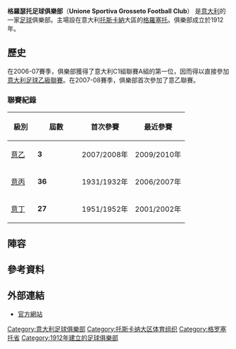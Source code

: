 {{noteTA
|G1=足球
|G2=意甲
|1=zh-hans:格罗瑟托;zh-hk:格羅薛圖;zh-tw:格羅瑟托;
}}
{{Football club infobox |
  clubname = 格羅瑟托<br />''Grosseto'' |
  image    = [[File:US_Grosseto_FC.svg|140 px]]  |
  fullname = 格羅瑟托足球俱樂部<br /> Unione Sportiva Grosseto<br />Football Club SRL |
  nickname = ''Grifone''<br />''Torelli'' <br />''Maremmani'' |
  founded  = 1912年 |
  ground   = Stadio Olimpico Carlo Zecchini |
  city     = [[意大利|意大利]]，[[格罗塞托|格罗塞托]] |
  capacity = 10,200人 | 
  chairman = Piero Camilli |
| chairman = Massimiliano Pincione
| manager =[[Nevio_Orlandi|Nevio Orlandi]] 
| nickname = ''Grifone'' (Griffon)<br />''Torelli'' (Little bulls)<br />''Maremmani'' 
| ground = [[Stadio_Olimpico_Carlo_Zecchini|Stadio Olimpico Carlo Zecchini]],<br />[[Grosseto|Grosseto]], Italy 
| capacity = 9,779 
| pattern_la1=
| pattern_la2=
| pattern_la3=
| pattern_b1 = _grosseto1112h
| pattern_b2 = _grosetto1011a
| pattern_b3 = _grosseto1112t
| pattern_ra1 = 
| pattern_ra2 = 
| pattern_ra3 = 
| leftarm1=FF0000
| leftarm2=3e465e
| leftarm3=FFFFFF
| body1 = FF0000
| body2 = 3e465e
| body3 = FFFFFF
| rightarm1 = FF0000
| rightarm2 = 3e465e
| rightarm3 = FFFFFF
| shorts1 = FF0000
| shorts2 = 3e465e
| shorts3 = FFFFFF
| socks1 = FF0000
| socks2 = 3e465e
| socks3 = FFFFFF
| season = [[2016–17_Serie_D|2016–17]] 
| league = [[Eccellenza|Eccellenza]] 
| position = [[Serie_D|Serie D/E]], 18th (relegated)
| website= www.fcgrosseto.com 
}}

'''格羅瑟托足球俱樂部'''（'''Unione Sportiva Grosseto Football Club'''） 是[[意大利|意大利]]的一家[[足球|足球]]俱樂部。主場設在意大利[[托斯卡納|托斯卡納]]大區的[[格羅塞托|格羅塞托]]。俱樂部成立於1912年。

== 歷史 ==
在2006-07賽季，俱樂部獲得了意大利C1組聯賽A組的第一位，因而得以直接參加[[意大利足球乙級聯賽|意大利足球乙級聯賽]]。在2007-08賽季，俱樂部首次參加了意乙聯賽。

=== 聯賽紀錄 ===
{| class="wikitable sortable" 
! width="15%"| 級別
! width="25%"| 屆數
! width="30%"| 首次參賽
! width="30%"| 最近參賽
|-
| [[意乙|意乙]]  || '''3'''  || 2007/2008年 || 2009/2010年
|- bgcolor=#FAF8F0
| [[意丙|意丙]]  || '''36''' || 1931/1932年 || 2006/2007年
|-
| [[意丁|意丁]]  || '''27''' || 1951/1952年 || 2001/2002年 
|}

== 陣容 ==
{{Football squad start}}
{{Football squad player|no=1|name=[[阿沙比斯|阿沙比斯]]|nat=Italy|pos=GK}}
{{Football squad player|no=2|name=[[干迪|干迪]]|nat=SLE|pos=DF}}
{{Football squad player|no=4|name=[[維尼利|維尼利]]|nat=Australia|pos=MF|}}
{{Football squad player|no=5|name=[[費迪|費迪]]|nat=Italy|pos=DF}}
{{Football squad player|no=6|name=史卡拉圖|nat=Italy|pos=MF}}
{{Football squad player|no=7|name=維迪爾路|nat=Italy|pos=MF}}
{{Football squad player|no=8|name=[[祖爾遜|祖爾遜]]|nat=Brazil|pos=FW|other=外借自[[里賈納|里賈納]]}}
{{Football squad player|no=9|name=[[卡諾比奧|卡諾比奧]]|nat=Italy|pos=MF|other=外借自[[巴里|巴里]]}}
{{Football squad player|no=10|name=哥桑尼|nat=Italy|pos=MF}}
{{Football squad player|no=11|name=[[比治文|比治文]]|nat=Austria|pos=FW}}
{{Football squad player|no=12|name=卡柏爾高|nat=Italy|pos=GK}}
{{Football squad player|no=15|name=美路治|nat=Italy|pos=DF}}
{{Football squad player|no=16|name=柏賓尼|nat=Italy|pos=MF}}
{{Football squad player|no=18|name=朗高|nat=Italy|pos=MF}}
{{Football squad player|no=21|name=艾化治美|nat=Argentina|pos=FW}}
{{Football squad player|no=22|name=[[域度法蘭斯高|域度法蘭斯高]]|nat=Italy|pos=MF|other=外借自[[克雷莫納|克雷莫納]]}}
{{Football squad mid}}
{{Football squad player|no=23|name=[[卡柏拉利|卡柏拉利]]|nat=Italy|pos=FW}}
{{Football squad player|no=24|name=馬拉奧斯|nat=Italy|pos=DF|other=外借自[[柏迪亚|柏迪亚]]}}
{{Football squad player|no=26|name=[[杜拉迪|杜拉迪]]|nat=Italy|pos=DF}}
{{Football squad player|no=27|name=[[祖伊約克|祖伊約克]]|nat=Cameroon|pos=MF}}
{{Football squad player|no=33|name=[[摩拉|摩拉]]|nat=Italy|pos=DF}}
{{Football squad player|no=37|name=[[基斯辛斯|基斯辛斯]]|nat=Italy|pos=DF|other=外借自[[羅馬|羅馬]]}}
{{Football squad player|no=38|name=[[費迪斯|費迪斯]]|nat=Italy|pos=DF}}
{{Football squad player|no=50|name=蘭尼|nat=Italy|pos=GK}}
{{Football squad player|no=51|name=[[毛里西奥·皮尼利亚|-{zh-hans:皮尼利亚;zh-hant:賓尼拿}-]]|nat=Chile|pos=FW}}
{{Football squad player|no=78|name=辛基|nat=Italy|pos=MF}}
{{Football squad player|no=87|name=[[法奧迪尼奧|法奧迪尼奧]]|pos=DF|nat=Italy}}
{{Football squad player|no=89|name=維安奴|nat=Italy|pos=MF|other=外借自[[羅馬|羅馬]]}}
{{Football squad player|no=90|name=杜斯卡奴|nat=Italy|pos=FW}}
{{Football squad player|no=91|name=[[迪阿歷辛度|迪阿歷辛度]]|nat=Italy|pos=MF|other=外借自[[羅馬|羅馬]]}}
{{Football squad player|no=92|name=湯迪|nat=Italy|pos=GK}}
{{Football squad end}}

== 參考資料 ==
{{reflist}}

== 外部連結 ==
* [https://web.archive.org/web/20110221232534/http://www.usgrosseto.com/ 官方網站]

{{fb start}}
{{意乙}}
{{fb end}}
{{DEFAULTSORT:Grosseto}}
[[Category:意大利足球俱樂部|Category:意大利足球俱樂部]]
[[Category:托斯卡纳大区体育组织|Category:托斯卡纳大区体育组织]]
[[Category:格罗塞托省|Category:格罗塞托省]]
[[Category:1912年建立的足球俱樂部|Category:1912年建立的足球俱樂部]]